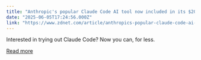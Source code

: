 ```yaml
---
title: "Anthropic's popular Claude Code AI tool now included in its $20/month Pro plan"
date: "2025-06-05T17:24:56.000Z"
link: "https://www.zdnet.com/article/anthropics-popular-claude-code-ai-tool-now-included-with-its-20month-pro-plan/"
---
```


Interested in trying out Claude Code? Now you can, for less.

[Read more](https://www.zdnet.com/article/anthropics-popular-claude-code-ai-tool-now-included-with-its-20month-pro-plan/)
